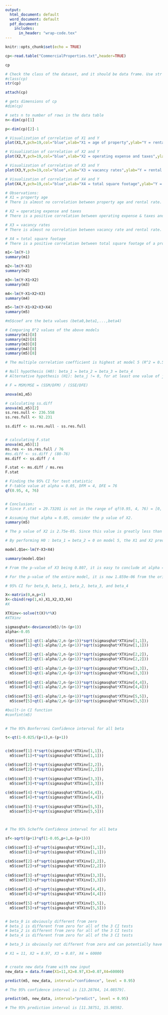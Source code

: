 ```yaml
---
output:
  html_document: default
  word_document: default
  pdf_document:
    includes:
      in_header: "wrap-code.tex"
---
```




```r
knitr::opts_chunk$set(echo = TRUE)

cp<-read.table("CommercialProperties.txt",header=TRUE)

cp

# Check the class of the dataset, and it should be data frame. Use str function to see the structure of the dataset
#class(cp)
str(cp)

attach(cp)

# gets dimensions of cp
#dim(cp)

# sets n to number of rows in the data table
n<-dim(cp)[1]

p<-dim(cp)[2]-1

```



```r
# Visualization of correlation of X1 and Y
plot(X1,Y,pch=19,col="blue",xlab="X1 = age of property",ylab="Y = rental rates",main="Regression model of X1 vs. Y")

# Visualization of correlation of X2 and Y
plot(X2,Y,pch=19,col="blue",xlab="X2 = operating expense and taxes",ylab="Y = rental rates",main="Regression model of X2 vs. Y")

# Visualization of correlation of X3 and Y
plot(X3,Y,pch=19,col="blue",xlab="X3 = vacancy rates",ylab="Y = rental rates",main="Regression model of X3 vs. Y")

# Visualization of correlation of X4 and Y
plot(X4,Y,pch=19,col="blue",xlab="X4 = total square footage",ylab="Y = rental rates",main="Regression model of X4 vs. Y")

# Observations:
# X1 = property age
# There is almost no correlation between property age and rental rate.

# X2 = operating expense and taxes
# There is a positive correlation between operating expense & taxes and rental rate. It seems that properties that cost more to maintain are more popular to rent.

# X3 = vacancy rates
# There is almost no correlation between vacancy rate and rental rate.

# X4 = total square footage
# There is a positive correlation between total square footage of a property and rental rate. It seems that larger properties are more popular to rent.

```



```r

m1<-lm(Y~1)
summary(m1)

m2<-lm(Y~X1)
summary(m2)

m3<-lm(Y~X1+X2)
summary(m3)

m4<-lm(Y~X1+X2+X3)
summary(m4)

m5<-lm(Y~X1+X2+X3+X4)
summary(m5)

#m5$coef are the beta values (beta0,beta1,...,beta4)

# Comparing R^2 values of the above models
summary(m1)[8]
summary(m2)[8]
summary(m3)[8]
summary(m4)[8]
summary(m5)[8]

# The multiple correlation coefficient is highest at model 5 (R^2 = 0.585), decreases at model 4, and keeps decreasing until it reaches 0 at model 1.
```



```r
# Null hypothesis (H0): beta_1 = beta_2 = beta_3 = beta_4
# Alternative hypothesis (H1): beta_j != 0, for at least one value of j

# F = MSM/MSE = (SSM/DFM) / (SSE/DFE)

anova(m1,m5)

# calculating ss.diff
anova(m1,m5)[2]
ss.res.null <- 236.558
ss.res.full <- 92.231

ss.diff <- ss.res.null - ss.res.full


# calculating F.stat
anova(m1,m5)[1]
ms.res <- ss.res.full / 76
#ms.diff <- ss.diff / (80-76)
ms.diff <- ss.diff / 4

F.stat <- ms.diff / ms.res
F.stat

# Finding the 95% CI for test statistic
# F-table value at alpha = 0.05, DFM = 4, DFE = 76
qf(0.95, 4, 76)


# Conclusion:
# Since F.stat = 29.73201 is not in the range of qf(0.95, 4, 76) = [0, 2.492049], then the null hypothesis is rejected.
```



```r
# Assuming that alpha = 0.05, consider the p value of X2.
summary(m5)

# The p value of X2 is 2.75e-05. Since this value is greatly less than the significance level (alpha = 0.05), then this means that this predictor (X2) has a very statistically significant relationship with the t-value in model 5. This means that X2 cannot be dropped from model 5.
```



```r
# By performing H0 : beta_1 = beta_2 = 0 on model 5, the X1 and X2 predictors are now removed.

model.Q1e<-lm(Y~X3+X4)

summary(model.Q1e)

# From the p-value of X3 being 0.807, it is easy to conclude at alpha = 0.05 that X3 is very statistically insignificant. The predictor X3 very well can be dropped.

# For the p-value of the entire model, it is now 1.859e-06 from the original p-value of model 5 at 7.272e-14. The p-value is still sufficiently lower than the significance level (alpha = 0.05), so the null hypothesis can still be rejected.
```



```r

# 95% CI for beta_0, beta_1, beta_2, beta_3, and beta_4

X<-matrix(0,n,p+1)
X<-cbind(rep(1,n),X1,X2,X3,X4)
#X

XTXinv<-solve(t(X)%*%X)
#XTXinv

sigmasqhat<-deviance(m5)/(n-(p+1))
alpha<-0.05

c(m5$coef[1]-qt(1-alpha/2,n-(p+1))*sqrt(sigmasqhat*XTXinv[1,1]),  
  m5$coef[1]+qt(1-alpha/2,n-(p+1))*sqrt(sigmasqhat*XTXinv[1,1])) 

c(m5$coef[2]-qt(1-alpha/2,n-(p+1))*sqrt(sigmasqhat*XTXinv[2,2]),  
  m5$coef[2]+qt(1-alpha/2,n-(p+1))*sqrt(sigmasqhat*XTXinv[2,2]))  
                                                   
c(m5$coef[3]-qt(1-alpha/2,n-(p+1))*sqrt(sigmasqhat*XTXinv[3,3]),  
  m5$coef[3]+qt(1-alpha/2,n-(p+1))*sqrt(sigmasqhat*XTXinv[3,3]))  
                                                
c(m5$coef[4]-qt(1-alpha/2,n-(p+1))*sqrt(sigmasqhat*XTXinv[4,4]),  
  m5$coef[4]+qt(1-alpha/2,n-(p+1))*sqrt(sigmasqhat*XTXinv[4,4]))  
                                              
c(m5$coef[5]-qt(1-alpha/2,n-(p+1))*sqrt(sigmasqhat*XTXinv[5,5]),  
  m5$coef[5]+qt(1-alpha/2,n-(p+1))*sqrt(sigmasqhat*XTXinv[5,5]))

#built-in CI function
#confint(m5)
  
```



```r

# The 95% Bonferroni Confidence interval for all beta

t<-qt(1-0.025/(p+1),n-(p+1))


c(m5$coef[1]-t*sqrt(sigmasqhat*XTXinv[1,1]),  
  m5$coef[1]+t*sqrt(sigmasqhat*XTXinv[1,1])) 

c(m5$coef[2]-t*sqrt(sigmasqhat*XTXinv[2,2]),  
  m5$coef[2]+t*sqrt(sigmasqhat*XTXinv[2,2]))  
                                                   
c(m5$coef[3]-t*sqrt(sigmasqhat*XTXinv[3,3]),  
  m5$coef[3]+t*sqrt(sigmasqhat*XTXinv[3,3]))  
                                                
c(m5$coef[4]-t*sqrt(sigmasqhat*XTXinv[4,4]),  
  m5$coef[4]+t*sqrt(sigmasqhat*XTXinv[4,4]))  
                                              
c(m5$coef[5]-t*sqrt(sigmasqhat*XTXinv[5,5]),  
  m5$coef[5]+t*sqrt(sigmasqhat*XTXinv[5,5]))



# The 95% Scheffe Confidence interval for all beta
 
sf<-sqrt((p+1)*qf(1-0.05,p+1,n-(p+1)))

c(m5$coef[1]-sf*sqrt(sigmasqhat*XTXinv[1,1]),  
  m5$coef[1]+sf*sqrt(sigmasqhat*XTXinv[1,1])) 

c(m5$coef[2]-sf*sqrt(sigmasqhat*XTXinv[2,2]),  
  m5$coef[2]+sf*sqrt(sigmasqhat*XTXinv[2,2]))  
                                                   
c(m5$coef[3]-sf*sqrt(sigmasqhat*XTXinv[3,3]),  
  m5$coef[3]+sf*sqrt(sigmasqhat*XTXinv[3,3]))  
                                                
c(m5$coef[4]-sf*sqrt(sigmasqhat*XTXinv[4,4]),  
  m5$coef[4]+sf*sqrt(sigmasqhat*XTXinv[4,4]))  
                                              
c(m5$coef[5]-sf*sqrt(sigmasqhat*XTXinv[5,5]),  
  m5$coef[5]+sf*sqrt(sigmasqhat*XTXinv[5,5]))


# beta_0 is obviously different from zero
# beta_1 is different from zero for all of the 3 CI tests
# beta_2 is different from zero for all of the 3 CI tests
# beta_4 is different from zero for all of the 3 CI tests

# beta_3 is obviously not different from zero and can potentially have zero correlation

```



```r
# X1 = 11, X2 = 8.97, X3 = 0.07, X4 = 60000


# create new data frame with new input
new_data = data.frame(X1=11,X2=8.97,X3=0.07,X4=60000)

predict(m5, new_data, interval="confidence", level = 0.95)

# The 95% confidence interval is [13.28764, 14.08579].

```



```r

predict(m5, new_data, interval="predict", level = 0.95)

# The 95% prediction interval is [11.38751, 15.98592.

```

